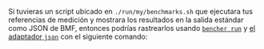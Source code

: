 
Si tuvieras un script ubicado en `./run/my/benchmarks.sh` que ejecutara tus referencias de medición
y mostrara los resultados en la salida estándar como JSON de BMF,
entonces podrías rastrearlos usando
<code><a href="/es/docs/explanation/bencher-run/">bencher run</a></code>
y [el adaptador `json`][json adapter]
con el siguiente comando:

<RunCmdExample />

[json adapter]: /es/docs/explanation/adapters/#-json